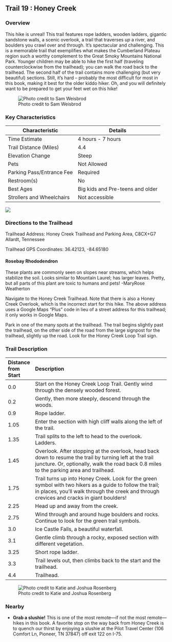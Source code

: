 ## Trail 19 : Honey Creek

### Overview

This hike is unreal! This trail features rope ladders, wooden ladders, gigantic sandstone walls, a scenic overlook, a trail that traverses *up* a river, and boulders you crawl over and through. It's spectacular and challenging. This is a memorable trail that exemplifies what makes the Cumberland Plateau region such a worthy complement to the Great Smoky Mountains National Park. Younger children may be able to hike the first half (traveling counterclockwise from the trailhead); you can walk the road back to the trailhead. The second half of the trail contains more challenging (but very beautiful) sections. Still, it's hard – probably the most difficult for most in this book, making it best for the older kiddo hiker. Oh, and you will definitely want to be prepared to get your feet wet on this hike!

![Photo credit to Sam Weisbrod](img/trail-19-figure-01.jpg)

### Key Characteristics

| **Characteristic**        | **Details**                      |
|---------------------------|----------------------------------|
| Time Estimate             | 4 hours - 7 hours                |
| Trail Distance (Miles)    | 4.4                              |
| Elevation Change          | Steep                            |
| Pets                      | Not Allowed                      |
| Parking Pass/Entrance Fee | Required                         |
| Restroom(s)               | No                               |
| Best Ages                 | Big kids and Pre-teens and older |
| Strollers and Wheelchairs | Not accessible                   |

![](maps/trail-19-map.jpeg)

### Directions to the Trailhead

Trailhead Address: Honey Creek Trailhead and Parking Area, C8CX+G7 Allardt, Tennessee

Trailhead GPS Coordinates: 36.42123, -84.65180

::: {.callout-note appearance="simple" icon="true"}
#### Rosebay Rhododendron

These plants are commonly seen on slopes near streams, which helps stabilize the soil. Looks similar to Mountain Laurel; has larger leaves. Pretty, but all parts of this plant are toxic to humans and pets! -MaryRose Weatherton
:::

Navigate to the Honey Creek Trailhead. Note that there is also a Honey Creek Overlook, which is the incorrect start for this hike. The above address uses a Google Maps "Plus" code in lieu of a street address for this trailhead; it only works in Google Maps.

Park in one of the many spots at the trailhead. The trail begins slightly past the trailhead, on the other side of the road from the large signpost for the trailhead, slightly up the road. Look for the Honey Creek Loop Trail sign.

### Trail Description

| Distance from Start | Description                                                                                                                                                                                            |
|:--------------------|:-------------------------------------------------------------------------------------------------------------------------------------------------------------------------------------------------------|
| 0.0                 | Start on the Honey Creek Loop Trail. Gently wind through the densely wooded forest.                                                                                                                    |
| 0.2                 | Gently, then more steeply, descend through the woods.                                                                                                                                                  |
| 0.9                 | Rope ladder.                                                                                                                                                                                           |
| 1.05                | Enter the section with high cliff walls along the left of the trail.                                                                                                                                   |
| 1.35                | Trail splits to the left to head to the overlook. Ladders.                                                                                                                                             |
| 1.45                | Overlook. After stopping at the overlook, head back down to resume the trail by turning left at the trail juncture. Or, optionally, walk the road back 0.8 miles to the parking area and trailhead.    |
| 1.75                | Trail turns up into Honey Creek. Look for the green symbol with two hikers as a guide to follow the trail; in places, you'll walk through the creek and through crevices and cracks in giant boulders! |
| 2.25                | Head up and away from the creek.                                                                                                                                                                       |
| 2.75                | Wind through and around huge boulders and rocks. Continue to look for the green trail symbols.                                                                                                         |
| 3.0                 | Ice Castle Falls, a beautiful waterfall.                                                                                                                                                               |
| 3.1                 | Gentle climb through a rocky, exposed section with different vegetation.                                                                                                                               |
| 3.25                | Short rope ladder.                                                                                                                                                                                     |
| 3.3                 | Trail levels out, then climbs back to the start and the trailhead.                                                                                                                                     |
| 4.4                 | Trailhead.                                                                                                                                                                                             |

![Photo credit to Katie and Joshua Rosenberg](img/jo%20bsf%20cliff.jpg)

### Nearby

-   **Grab a slushie!** This is one of the most remote—if not the most remote—hikes in this book. A favorite stop on the way back from Honey Creek is to quench our thirst by enjoying a slushie at the Pilot Travel Center (106 Comfort Ln, Pioneer, TN 37847) off exit 122 on I-75.
